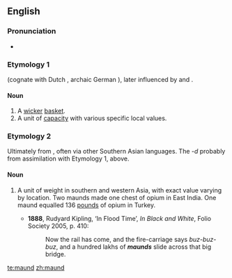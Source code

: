 ==English==
{{wikipedia}}
===Pronunciation===
*{{a|UK}} {{IPA|/mɔːnd/}}

===Etymology 1===
{{etyl|ang}} {{term|mand|lang=ang}} (cognate with Dutch {{term|mand|lang=nl}}, archaic German {{term|Mande}}), later influenced by {{etyl|xno}} and {{etyl|frm}} {{term|mande}}.

====Noun====
{{en-noun}}

# A [[wicker]] [[basket]].
# A unit of [[capacity]] with various specific local values.

===Etymology 2===
Ultimately from {{etyl|ar}} {{term|من|مَنّ|tr=mann|sc=Arab}}, often via other Southern Asian languages.  The ''-d'' probably from assimilation with Etymology 1, above.

====Noun====
{{en-noun}}

# {{archaic}} A unit of weight in southern and western Asia, with exact value varying by location.  Two maunds made one chest of opium in East India.  One maund equalled 136 [[pound]]s of opium in Turkey.
#*'''1888''', Rudyard Kipling, ‘In Flood Time’, ''In Black and White'', Folio Society 2005, p. 410:
#*:Now the rail has come, and the fire-carriage says ''buz-buz-buz'', and a hundred lakhs of '''''maunds''''' slide across that big bridge.

[[te:maund]]
[[zh:maund]]